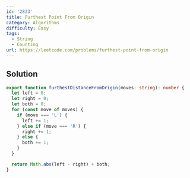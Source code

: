 ```yaml
---
id: '2833'
title: Furthest Point From Origin
category: Algorithms
difficulty: Easy
tags:
  - String
  - Counting
url: https://leetcode.com/problems/furthest-point-from-origin
---
```


## Solution

```typescript showLineNumbers
export function furthestDistanceFromOrigin(moves: string): number {
  let left = 0;
  let right = 0;
  let both = 0;
  for (const move of moves) {
    if (move === 'L') {
      left += 1;
    } else if (move === 'R') {
      right += 1;
    } else {
      both += 1;
    }
  }

  return Math.abs(left - right) + both;
}
```
